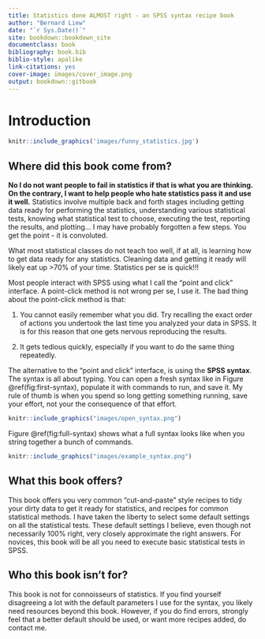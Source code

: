 ```yaml
--- 
title: Statistics done ALMOST right - an SPSS syntax recipe book
author: "Bernard Liew"
date: "`r Sys.Date()`"
site: bookdown::bookdown_site
documentclass: book
bibliography: book.bib
biblio-style: apalike
link-citations: yes
cover-image: images/cover_image.png
output: bookdown::gitbook
---
```


# Introduction 


```r
knitr::include_graphics('images/funny_statistics.jpg')
```

## Where did this book come from?

**No I do not want people to fail in statistics if that is what you are thinking. On the contrary, I want to help people who hate statistics pass it and use it well.** Statistics involve multiple back and forth stages including getting data ready for performing the statistics, understanding various statistical tests, knowing what statistical test to choose, executing the test, reporting the results, and plotting... I may have probably forgotten a few steps. You get the point - it is convoluted.

What most statistical classes do not teach too well, if at all, is learning how to get data ready for any statistics. Cleaning data and getting it ready will likely eat up >70% of your time. Statistics per se is quick!!!

Most people interact with SPSS using what I call the "point and click" interface. A point-click method is not wrong per se, I use it. The bad thing about the point-click method is that:

1) You cannot easily remember what you did. Try recalling the exact order of actions you undertook the last time you analyzed your data in SPSS. It is for this reason that one gets nervous reproducing the results.

2) It gets tedious quickly, especially if you want to do the same thing repeatedly.

The alternative to the "point and click" interface, is using the **SPSS syntax**. The syntax is all about typing. You can open a fresh syntax like in Figure \@ref(fig:first-syntax), populate it with commands to run, and save it. My rule of thumb is when you spend so long getting something  running, save your effort, not your the consequence of that effort.


```r

knitr::include_graphics("images/open_syntax.png")

```

Figure \@ref(fig:full-syntax) shows what a full syntax looks like when you string together a bunch of commands.

```r

knitr::include_graphics("images/example_syntax.png")

```

## What this book offers?

This book offers you very common "cut-and-paste" style recipes to tidy your dirty data to get it ready for statistics, and recipes for common statistical methods. I have taken the liberty to select some default settings on all the statistical tests. These default settings I believe, even though not necessarily 100% right, very closely approximate the right answers. For novices, this book will be all you need to execute basic statistical tests in SPSS.

## Who this book isn't for?

This book is not for connoisseurs of statistics. If you find yourself disagreeing a lot with the default parameters I use for the syntax, you likely need resources beyond this book. However, if you do find errors, strongly feel that a better default should be used, or want more recipes added, do contact me.

